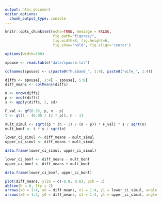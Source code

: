 ```yaml
---
output: html_document
editor_options: 
  chunk_output_type: console
---
```


```r
knitr::opts_chunk$set(echo=TRUE, message = FALSE,
                      fig.path="figures/",
                      fig.width=8, fig.height=6,
                      fig.show='hold', fig.align='center')

options(width=100)
```

```r
spouse <- read.table("data/spouse.txt")

colnames(spouse) <- c(paste0("husband_", 1:4), paste0("wife_", 1:4))
```

```r
diffs <- spouse[, 1:4] - spouse[, 5:8]
diff_means <- colMeans(diffs)

n <- nrow(diffs)
p <- ncol(diffs)
s <- apply(diffs, 2, sd)

F_val <- qf(0.95, p, n - p)
t <- qt(1 - (0.05 / (2 * p)), n - 1)

mult_simul <- sqrt((p * (n - 1) / (n - p)) * F_val) * s / sqrt(n)
mult_bonf <- t * s / sqrt(n)

lower_ci_simul <- diff_means - mult_simul
upper_ci_simul <- diff_means + mult_simul

data.frame(lower_ci_simul, upper_ci_simul)

lower_ci_bonf <- diff_means - mult_bonf
upper_ci_bonf <- diff_means + mult_bonf

data.frame(lower_ci_bonf, upper_ci_bonf)
```

```r
plot(diff_means, ylim = c(-0.8, 0.8), pch = 3)
abline(h = 0, lty = 2)
arrows(x0 = 1:4, y0 = diff_means, x1 = 1:4, y1 = lower_ci_simul, angle = 90, length = 0.1)
arrows(x0 = 1:4, y0 = diff_means, x1 = 1:4, y1 = upper_ci_simul, angle = 90, length = 0.1)
```


